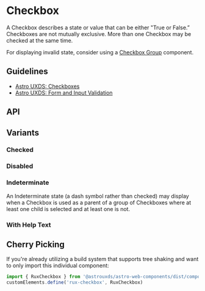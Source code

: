 
<Meta of={CheckboxStories} />

# Checkbox

A Checkbox describes a state or value that can be either "True or False.” Checkboxes are not mutually exclusive. More than one Checkbox may be checked at the same time.

For displaying invalid state, consider using a [Checkbox Group](?path=/docs/forms-checkbox-group--default-story) component.

## Guidelines

* [Astro UXDS: Checkboxes](https://www.astrouxds.com/ui-components/checkbox)
* [Astro UXDS: Form and Input Validation](https://www.astrouxds.com/ui-components/validation)

<Canvas>
  <Story of={CheckboxStories.Default_} />
</Canvas>

## API

<Controls />

## Variants

### Checked

<Canvas>
  <Story of={CheckboxStories.Checked_} />
</Canvas>

### Disabled

<Canvas>
  <Story of={CheckboxStories.Disabled_} />
</Canvas>

### Indeterminate

An Indeterminate state (a dash symbol rather than checked) may display when a Checkbox is used as a parent of a group of Checkboxes where at least one child is selected and at least one is not.

<Canvas>
  <Story of={CheckboxStories.Indeterminate_} />
</Canvas>

### With Help Text

<Canvas>
  <Story of={CheckboxStories.WithHelpText_} />
</Canvas>

## Cherry Picking

If you're already utilizing a build system that supports tree shaking and want to only import this individual component:

```js
import { RuxCheckbox } from '@astrouxds/astro-web-components/dist/components/rux-checkbox.js'
customElements.define('rux-checkbox', RuxCheckbox)
```
